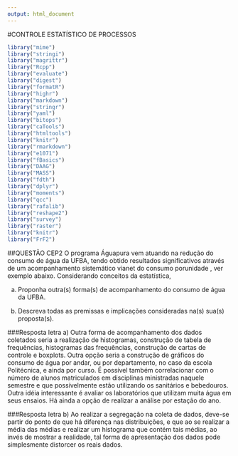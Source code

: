 ```yaml
---
output: html_document
---
```

#CONTROLE ESTATÍSTICO DE PROCESSOS
```r
library("mime")
library("stringi")
library("magrittr") 
library("Rcpp")
library("evaluate")
library("digest")
library("formatR")
library("highr")
library("markdown")
library("stringr")
library("yaml")
library("bitops")
library("caTools")
library("htmltools")
library("knitr")
library("rmarkdown")
library("e1071")
library("fBasics")
library("DAAG")
library("MASS")
library("fdth")
library("dplyr")
library("moments")
library("qcc")
library("rafalib")
library("reshape2")
library("survey")
library("raster")
library("knitr")
library("FrF2")
```

##QUESTÃO CEP2
O programa Águapura vem atuando na redução do consumo de água da UFBA, tendo obtido resultados significativos através de um acompanhamento sistemático vianet do consumo porunidade [](http://teclim.ufba.br/aguapura/index.php), ver exemplo abaixo. Considerando conceitos da estatística,

a) Proponha outra(s) forma(s) de acompanhamento do consumo de água da UFBA. 

b) Descreva todas as premissas e implicações consideradas na(s) sua(s) proposta(s).

###Resposta letra a)
Outra forma de acompanhamento dos dados coletados seria a realização de histogramas, construção de tabela de frequências, histogramas das frequências, construção de cartas de controle e boxplots. Outra opção seria a construção de gráficos do consumo de água por andar, ou por departamento, no caso da escola Politécnica, e ainda por curso. É possível também correlacionar com o número de alunos matriculados em disciplinas ministradas naquele semestre e que possívelmente estão utilizando os sanitários e bebedouros. Outra idéia interessante é avaliar os laboratórios que utilizam muita água em seus ensaios. Há ainda a opção de realizar a análise por estação do ano.

###Resposta letra b)
Ao realizar a segregação na coleta de dados, deve-se partir do ponto de que há diferença nas distribuições, e que ao se realizar a média das médias e realizar um histograma que contém tais médias, ao invés de mostrar a realidade, tal forma de apresentação dos dados pode simplesmente distorcer os reais dados.